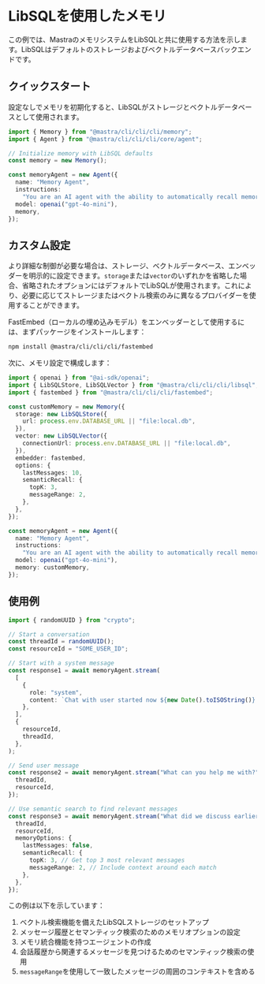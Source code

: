 # LibSQLを使用したメモリ

この例では、MastraのメモリシステムをLibSQLと共に使用する方法を示します。LibSQLはデフォルトのストレージおよびベクトルデータベースバックエンドです。

## クイックスタート

設定なしでメモリを初期化すると、LibSQLがストレージとベクトルデータベースとして使用されます。

```typescript copy showLineNumbers
import { Memory } from "@mastra/cli/cli/cli/memory";
import { Agent } from "@mastra/cli/cli/cli/core/agent";

// Initialize memory with LibSQL defaults
const memory = new Memory();

const memoryAgent = new Agent({
  name: "Memory Agent",
  instructions:
    "You are an AI agent with the ability to automatically recall memories from previous interactions.",
  model: openai("gpt-4o-mini"),
  memory,
});
```

## カスタム設定

より詳細な制御が必要な場合は、ストレージ、ベクトルデータベース、エンベッダーを明示的に設定できます。`storage`または`vector`のいずれかを省略した場合、省略されたオプションにはデフォルトでLibSQLが使用されます。これにより、必要に応じてストレージまたはベクトル検索のみに異なるプロバイダーを使用することができます。

FastEmbed（ローカルの埋め込みモデル）をエンベッダーとして使用するには、まずパッケージをインストールします：

```bash npm2yarn copy
npm install @mastra/cli/cli/cli/fastembed
```

次に、メモリ設定で構成します：

```typescript {3,12}
import { openai } from "@ai-sdk/openai";
import { LibSQLStore, LibSQLVector } from "@mastra/cli/cli/cli/libsql";
import { fastembed } from "@mastra/cli/cli/cli/fastembed";

const customMemory = new Memory({
  storage: new LibSQLStore({
    url: process.env.DATABASE_URL || "file:local.db",
  }),
  vector: new LibSQLVector({
    connectionUrl: process.env.DATABASE_URL || "file:local.db",
  }),
  embedder: fastembed,
  options: {
    lastMessages: 10,
    semanticRecall: {
      topK: 3,
      messageRange: 2,
    },
  },
});

const memoryAgent = new Agent({
  name: "Memory Agent",
  instructions:
    "You are an AI agent with the ability to automatically recall memories from previous interactions. You may have conversations that last hours, days, months, or years. If you don't know it already you should ask for the users name and some info about them.",
  model: openai("gpt-4o-mini"),
  memory: customMemory,
});
```

## 使用例

```typescript
import { randomUUID } from "crypto";

// Start a conversation
const threadId = randomUUID();
const resourceId = "SOME_USER_ID";

// Start with a system message
const response1 = await memoryAgent.stream(
  [
    {
      role: "system",
      content: `Chat with user started now ${new Date().toISOString()}. Don't mention this message.`,
    },
  ],
  {
    resourceId,
    threadId,
  },
);

// Send user message
const response2 = await memoryAgent.stream("What can you help me with?", {
  threadId,
  resourceId,
});

// Use semantic search to find relevant messages
const response3 = await memoryAgent.stream("What did we discuss earlier?", {
  threadId,
  resourceId,
  memoryOptions: {
    lastMessages: false,
    semanticRecall: {
      topK: 3, // Get top 3 most relevant messages
      messageRange: 2, // Include context around each match
    },
  },
});
```

この例は以下を示しています：

1. ベクトル検索機能を備えたLibSQLストレージのセットアップ
2. メッセージ履歴とセマンティック検索のためのメモリオプションの設定
3. メモリ統合機能を持つエージェントの作成
4. 会話履歴から関連するメッセージを見つけるためのセマンティック検索の使用
5. `messageRange`を使用して一致したメッセージの周囲のコンテキストを含める
